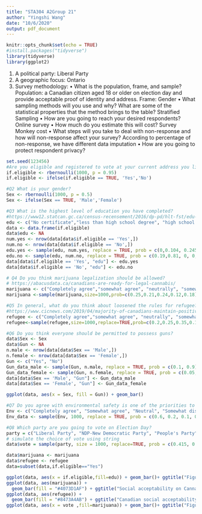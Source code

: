 ```yaml
---
title: "STA304 A2Group 21"
author: "Yingshi Wang"
date: "10/6/2020"
output: pdf_document
---
```


```r
knitr::opts_chunk$set(echo = TRUE)
#install.packages("tidyverse")
library(tidyverse)
library(ggplot2)
```

1. A political party: Liberal Party
2. A geographic focus: Ontario
3. Survey methodology:
  • What is the population, frame, and sample?
  Population: a Canadian citizen aged 18 or older on election day and provide acceptable proof of identity and address.
  Frame: Gender
  • What sampling methods will you use and why? What are some of the statistical properties that the method brings to the table?
  Stratified Sampling
  • How are you going to reach your desired respondents?
  Online survey
  • How much do you estimate this will cost?
  Survey Monkey cost
  • What steps will you take to deal with non-response and how will non-response affect your survey?
  According to percentage of non-response, we have different data imputation
  • How are you going to protect respondent privacy?

```r
set.seed(123456)
#Are you eligible and registered to vote at your current address you living at?
if.eligible <- rbernoulli(1000, p = 0.95) 
if.eligible <- ifelse(if.eligible == TRUE, 'Yes','No')
```

```r
#Q2 What is your gender?
Sex <- rbernoulli(1000, p = 0.5) 
Sex <- ifelse(Sex == TRUE, 'Male','Female')

```

```r
#Q3 What is the highest level of education you have completed?
#https://www12.statcan.gc.ca/census-recensement/2016/dp-pd/hlt-fst/edu-sco/Table.cfm?Lang=E&T=11&Geo=00&SP=1&view=2&age=2&sex=1
edu <- c("No certificate","less than high school degree", "high school degree or equivalent", "non-university certificate or diploma below bachelor level", "bachelor degree or highter")
data <- data.frame(if.eligible)
data$edu <- NA
num.yes <- nrow(data[data$if.eligible == 'Yes',])
num.no <- nrow(data[data$if.eligible == 'No',])
edu.yes <- sample(edu, num.yes, replace = TRUE, prob = c(0,0.104, 0.245, 0.306, 0.345))
edu.no <- sample(edu, num.no, replace = TRUE, prob = c(0.19,0.81, 0, 0, 0))
data[data$if.eligible == 'Yes', "edu"] <- edu.yes
data[data$if.eligible == 'No', "edu"] <- edu.no
```



```r
# Q4 Do you think marijuana legalization should be allowed?
# https://abacusdata.ca/canadians-are-ready-for-legal-cannabis/
marijuana <- c("Completely agree","somewhat agree", "neutrally", "somewhat disagree","completely disagree")
marijuana <-sample(marijuana,size=1000,prob=c(0.25,0.21,0.24,0.12,0.18),replace=TRUE)
```

```r
#Q5 In general, what do you think about loosened the rules for refugee?
#https://www.cicnews.com/2019/04/majority-of-canadians-maintain-positive-views-of-immigration-new-survey-finds-0412240.html#gs.i5mh19
refugee <- c("Completely agree","somewhat agree", "neutrally", "somewhat disagree","completely disagree")
refugee<-sample(refugee,size=1000,replace=TRUE,prob=c(0.2,0.25,0.35,0.12,0.08))
```

```r
#Q6 Do you think everyone should be permitted to possess guns? 
data$Sex <- Sex
data$Gun <- NA
n.male <- nrow(data[data$Sex == 'Male',])
n.female <- nrow(data[data$Sex == 'Female',])
Gun <- c("Yes", "No")
Gun_data_male <- sample(Gun, n.male, replace = TRUE, prob = c(0.1, 0.9))
Gun_data_female <- sample(Gun, n.female, replace = TRUE, prob = c(0.05, 0.95))
data[data$Sex == 'Male', "Gun"] <- Gun_data_male
data[data$Sex == 'Female', "Gun"] <- Gun_data_female

ggplot(data, aes(x = Sex, fill = Gun)) + geom_bar()
```

```r
#Q7 Do you agree with environmental safety is one of the priorities to Canada?
Env <- c("Completely agree", "Somewhat agree", "Neutral", "Somewhat disagree", "Compeletely disagree")
Env_data <- sample(Env, 1000, replace = TRUE, prob = c(0.6, 0.2, 0.1, 0.05, 0.05))
```


```r
#Q8 Which party are you going to vote on Election Day?
party = c("Liberal Party", "NDP-New Democratic Party", "People's Party", "Green Party", "Conservative Party")
# simulate the choice of vote using string
data$vote = sample(party, size = 1000, replace=TRUE, prob = c(0.415, 0.168, 0.016,0.062, 0.332))
```

```r
data$marijuana <- marijuana
data$refugee <- refugee
data=subset(data,if.eligible=="Yes")

ggplot(data, aes(x = if.eligible,fill=edu)) + geom_bar()+ ggtitle("Figure 1")
ggplot(data, aes(marijuana)) +
  geom_bar(fill = "#4073D1AF") + ggtitle("Social acceptability on Cannabis legalization") 
ggplot(data, aes(refugee)) +
  geom_bar(fill = "#8473A4AB") + ggtitle("Canadian social acceptability on accepting more refugees")
ggplot(data, aes(x = vote ,fill=marijuana)) + geom_bar()+ ggtitle("Figure 1")
```

